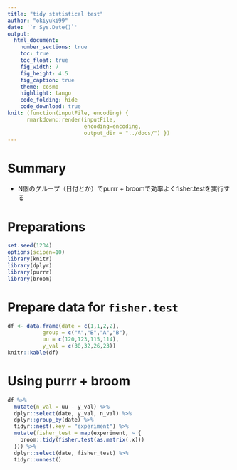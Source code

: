```yaml
---
title: "tidy statistical test"
author: "okiyuki99"
date: '`r Sys.Date()`'
output:
  html_document:
    number_sections: true
    toc: true
    toc_float: true
    fig_width: 7
    fig_height: 4.5
    fig_caption: true
    theme: cosmo
    highlight: tango
    code_folding: hide
    code_download: true
knit: (function(inputFile, encoding) { 
      rmarkdown::render(inputFile,
                        encoding=encoding, 
                        output_dir = "../docs/") })
---
```


# Summary 

* N個のグループ（日付とか）でpurrr + broomで効率よくfisher.testを実行する

# Preparations {.tabset .tabset-fade .tabset-pills}

```r
set.seed(1234)
options(scipen=10)
library(knitr)
library(dplyr)
library(purrr)
library(broom)
```

# Prepare data for `fisher.test`

```r
df <- data.frame(date = c(1,1,2,2),
           group = c("A","B","A","B"),
           uu = c(120,123,115,114),
           y_val = c(30,32,26,23))
knitr::kable(df)
```

# Using purrr + broom

```r
df %>%
  mutate(n_val = uu - y_val) %>%
  dplyr::select(date, y_val, n_val) %>%
  dplyr::group_by(date) %>%
  tidyr::nest(.key = "experiment") %>%
  mutate(fisher_test = map(experiment, ~ {
    broom::tidy(fisher.test(as.matrix(.x)))
  })) %>%
  dplyr::select(date, fisher_test) %>%
  tidyr::unnest()
```



